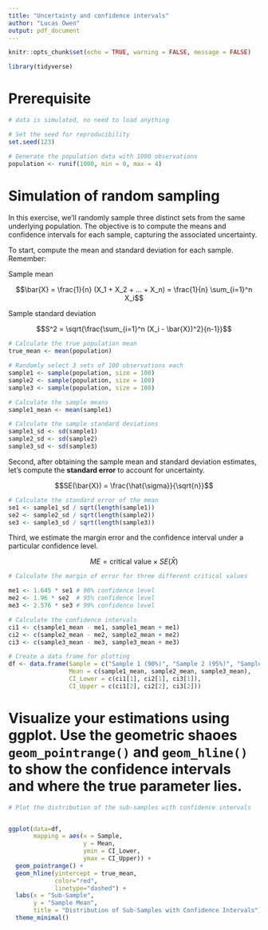 ```yaml
---
title: "Uncertainty and confidence intervals"
author: "Lucas Owen"
output: pdf_document
---
```


```r
knitr::opts_chunk$set(echo = TRUE, warning = FALSE, message = FALSE)

library(tidyverse)

```


# Prerequisite

```r

# data is simulated, no need to load anything

# Set the seed for reproducibility
set.seed(123)

# Generate the population data with 1000 observations
population <- runif(1000, min = 0, max = 4)

```


# Simulation of random sampling

In this exercise, we'll randomly sample three distinct sets from the same underlying population. The objective is to compute the means and confidence intervals for each sample, capturing the associated uncertainty.

To start, compute the mean and standard deviation for each sample. Remember:


Sample mean

$$\bar{X} = \frac{1}{n} (X_1 + X_2 + ... + X_n) = \frac{1}{n} \sum_{i=1}^n X_i$$

Sample standard deviation


$$S^2 = \sqrt{\frac{\sum_{i=1}^n (X_i - \bar{X})^2}{n-1}}$$



```r
# Calculate the true population mean
true_mean <- mean(population)

# Randomly select 3 sets of 100 observations each
sample1 <- sample(population, size = 100)
sample2 <- sample(population, size = 100)
sample3 <- sample(population, size = 100)

# Calculate the sample means
sample1_mean <- mean(sample1)

# Calculate the sample standard deviations
sample1_sd <- sd(sample1)
sample2_sd <- sd(sample2)
sample3_sd <- sd(sample3)
```


Second, after obtaining the sample mean and standard deviation estimates, let's compute the **standard error** to account for uncertainty.


$$SE(\bar{X}) = \frac{\hat{\sigma}}{\sqrt{n}}$$



```r
# Calculate the standard error of the mean
se1 <- sample1_sd / sqrt(length(sample1))
se2 <- sample2_sd / sqrt(length(sample2))
se3 <- sample3_sd / sqrt(length(sample3))

```


Third, we estimate the margin error and the confidence interval under a particular confidence level.


$$ME = \text{{critical value}} \times SE(\bar{X})$$




```r
# Calculate the margin of error for three different critical values

me1 <- 1.645 * se1 # 90% confidence level
me2 <- 1.96 * se2  # 95% confidence level
me3 <- 2.576 * se3 # 99% confidence level

# Calculate the confidence intervals
ci1 <- c(sample1_mean - me1, sample1_mean + me1)
ci2 <- c(sample2_mean - me2, sample2_mean + me2)
ci3 <- c(sample3_mean - me3, sample3_mean + me3)

# Create a data frame for plotting
df <- data.frame(Sample = c("Sample 1 (90%)", "Sample 2 (95%)", "Sample 3 (99%)"),
                 Mean = c(sample1_mean, sample2_mean, sample3_mean),
                 CI_Lower = c(ci1[1], ci2[1], ci3[1]),
                 CI_Upper = c(ci1[2], ci2[2], ci3[2]))
```


# Visualize your estimations using ggplot. Use the geometric shaoes `geom_pointrange()` and `geom_hline()` to show the confidence intervals and where the true parameter lies.


```r
# Plot the distribution of the sub-samples with confidence intervals


ggplot(data=df,
       mapping = aes(x = Sample,
                     y = Mean,
                     ymin = CI_Lower,
                     ymax = CI_Upper)) +
  geom_pointrange() +
  geom_hline(yintercept = true_mean, 
             color="red",
             linetype="dashed") +
  labs(x = "Sub-Sample",
       y = "Sample Mean", 
       title = "Distribution of Sub-Samples with Confidence Intervals") +
  theme_minimal()


```


